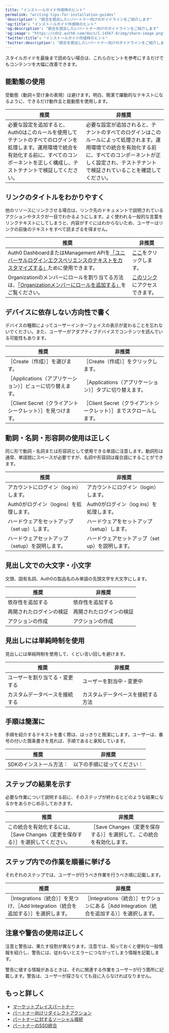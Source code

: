 ---
title: "インストールガイド作成時のヒント"
permalink: "writing-tips-for-installation-guides"
'description': "統合を提出したいパートナー向けのガイドラインをご紹介します"
'og:title': "インストールガイド作成時のヒント"
'og:description': "統合を提出したいパートナー向けのガイドラインをご紹介します"
'og:image': "https://cdn2.auth0.com/docs/1.14567.0/img/share-image.png"
'twitter:title': "インストールガイド作成時のヒント"
'twitter:description': "統合を提出したいパートナー向けのガイドラインをご紹介します"
---

スタイルガイドを最後まで読めない場合は、これらのヒントを参考にするだけでもコンテンツを大幅に改善できます。

## 能動態の使用

受動態（動詞＋受け身の表現）は避けます。明白、簡潔で躍動的なテキストになるように、できるだけ動作主と能動態を使用します。

<table class="table"><thead>
<tr>
<th><b>推奨</b></th>
<th><b>非推奨</b></th>
</tr>
</thead>
<tbody>
<tr>
<td>必要な設定を追加すると、Auth0はこのルールを使用してテナントのすべてのログインを処理します。運用環境で統合を有効化する前に、すべてのコンポーネントを正しく構成し、テストテナントで検証してください。</td>
<td>必要な設定が追加されると、テナントのすべてのログインはこのルールによって処理されます。運用環境での統合を有効化する前に、すべてのコンポーネントが正しく設定され、テストテナントで検証されていることを確認してください。</td>
</tr>
</tbody>
</table>

## リンクのタイトルをわかりやすく

他のリソースにリンクさせる場合は、リンク先のドキュメントで説明されているアクションやタスクが一目でわかるようにします。よく使われる一般的な言葉をリンクテキストにしてしまうと、内容がすぐにはわからないため、ユーザーはリンクの前後のテキストをすべて読まざるを得ません。

<table class="table"><thead>
<tr>
<th><b>推奨</b></th>
<th><b>非推奨</b></th>
</tr>
</thead>
<tbody>
<tr>
<td>Auth0 DashboardまたはManagement APIを<a href="/ja-jp/customize/universal-login-pages/universal-login-page-templates">「ユニバーサルログインエクスペリエンスのテキストをカスタマイズする」</a>ために使用できます。</td>
<td><a href="/ja-jp/get-started">ここ</a>をクリックします。</td>
</tr>
<tr>
<td>Organizationのメンバーにロールを割り当てる方法は、<a href="/ja-jp/manage-users/organizations/configure-organizations/add-member-roles">「Organizationメンバーにロールを追加する」</a>をご覧ください。</td>
<td><a href="/ja-jp/articles">このリンク</a>にアクセスできます。</td>
</tr>
</tbody>
</table>

## デバイスに依存しない方向性で書く

デバイスの種類によってユーザーインターフェイスの表示が変わることを忘れないでください。また、ユーザーがアダプティブデバイスでコンテンツを読んでいる可能性もあります。

<table class="table"><thead>
<tr>
<th><b>推奨</b></th>
<th><b>非推奨</b></th>
</tr>
</thead>
<tbody>
<tr>
<td>［Create（作成）］を選びます。</td>
<td>［Create（作成）］をクリックします。</td>
</tr>
<tr>
<td>［Applications（アプリケーション）］ビューに切り替えます。</td>
<td>［Applications（アプリケーション）］タブに切り替えます。</td>
</tr>
<tr>
<td>［Client Secret（クライアントシークレット）］を見つけます。</td>
<td>［Client Secret（クライアントシークレット）］までスクロールします。</td>
</tr>
</tbody>
</table>

## 動詞・名詞・形容詞の使用は正しく

同じ形で動詞・名詞または形容詞として使用できる単語に注意します。動詞形は通常、単語間にスペースが必要ですが、名詞や形容詞は複合語にすることができます。

<table class="table"><thead>
<tr>
<th><b>推奨</b></th>
<th><b>非推奨</b></th>
</tr>
</thead>
<tbody>
<tr>
<td>アカウントにログイン（log in）します。</td>
<td>アカウントにログイン（login）します。</td>
</tr>
<tr>
<td>Auth0がログイン（logins）を処理します。</td>
<td>Auth0がログイン（log ins）を処理します。</td>
</tr>
<tr>
<td>ハードウェアをセットアップ（set up）します。</td>
<td>ハードウェアをセットアップ（setup）します。</td>
</tr>
<tr>
<td>ハードウェアセットアップ（setup）を説明します。</td>
<td>ハードウェアセットアップ（set up）を説明します。</td>
</tr>
</tbody>
</table>

## 見出し文での大文字・小文字

文頭、固有名詞、Auth0の製品名のみ単語の先頭文字を大文字にします。

<table class="table"><thead>
<tr>
<th><b>推奨</b></th>
<th><b>非推奨</b></th>
</tr>
</thead>
<tbody>
<tr>
<td>依存性を追加する</td>
<td>依存性を追加する</td>
</tr>
<tr>
<td>再開されたログインの検証</td>
<td>再開されたログインの検証</td>
</tr>
<tr>
<td>アクションの作成</td>
<td>アクションの作成</td>
</tr>
</tbody>
</table>

## 見出しには単純時制を使用

見出しには単純時制を使用して、くどい言い回しを避けます。

<table class="table"><thead>
<tr>
<th><b>推奨</b></th>
<th><b>非推奨</b></th>
</tr>
</thead>
<tbody>
<tr>
<td>ユーザーを割り当てる・変更する</td>
<td>ユーザーを割当中・変更中</td>
</tr>
<tr>
<td>カスタムデータベースを接続する</td>
<td>カスタムデータベースを接続する方法</td>
</tr>
</tbody>
</table>

## 手順は簡潔に

手順を紹介するテキストを書く際は、はっきりと簡潔にします。ユーザーは、番号の付いた箇条書きを見れば、手順であると承知しています。

<table class="table"><thead>
<tr>
<th><b>推奨</b></th>
<th><b>非推奨</b></th>
</tr>
</thead>
<tbody>
<tr>
<td>SDKのインストール方法：</td>
<td>以下の手順に従ってください：</td>
</tr>
</tbody>
</table>

## ステップの結果を示す

必要な作業について説明する前に、そのステップが終わるとどのような結果になるかをあらかじめ示しておきます。

<table class="table"><thead>
<tr>
<th><b>推奨</b></th>
<th><b>非推奨</b></th>
</tr>
</thead>
<tbody>
<tr>
<td>この統合を有効化するには、［Save Changes（変更を保存する）］を選択してください。</td>
<td>［Save Changes（変更を保存する）］を選択して、この統合を有効化します。</td>
</tr>
</tbody>
</table>

## ステップ内での作業を順番に挙げる

それぞれのステップでは、ユーザーが行うべき作業を行うべき順に記載します。

<table class="table"><thead>
<tr>
<th><b>推奨</b></th>
<th><b>非推奨</b></th>
</tr>
</thead>
<tbody>
<tr>
<td>［Integrations（統合）］を見つけ、［Add Integration（統合を追加する）］を選択します。</td>
<td>［Integrations（統合）］セクションにある［Add Integration（統合を追加する）］を選択します。</td>
</tr>
</tbody>
</table>

## 注意や警告の使用は正しく

注意と警告は、果たす役割が異なります。注意では、知っておくと便利な一般情報を紹介し、警告には、従わないとエラーにつながってしまう情報を記載します。

警告に値する情報があるときは、それに関連する作業をユーザーが行う箇所に記載します。警告は、ユーザーが探さなくても目に入らなければなりません。

## もっと詳しく

* [マーケットプレイスパートナー](/ja-jp/customize/integrations/marketplace-partners)
* [パートナー向けリダイレクトアクション](/ja-jp/customize/integrations/marketplace-partners/redirect-actions-for-partners)
* [パートナーに対するソーシャル接続](/ja-jp/customize/integrations/marketplace-partners/social-connections-for-partners)
* [パートナーのSSO統合](/ja-jp/customize/integrations/marketplace-partners/sso-integrations-for-partners)